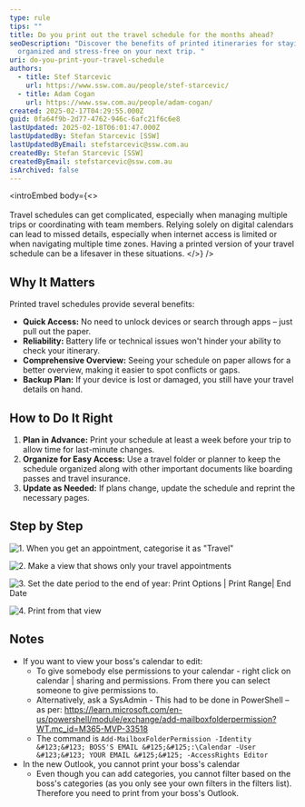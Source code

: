 ```yaml
---
type: rule
tips: ""
title: Do you print out the travel schedule for the months ahead?
seoDescription: "Discover the benefits of printed itineraries for staying
  organized and stress-free on your next trip. "
uri: do-you-print-your-travel-schedule
authors:
  - title: Stef Starcevic
    url: https://www.ssw.com.au/people/stef-starcevic/
  - title: Adam Cogan
    url: https://www.ssw.com.au/people/adam-cogan/
created: 2025-02-17T04:29:55.000Z
guid: 0fa64f9b-2d77-4762-946c-6afc21f6c6e8
lastUpdated: 2025-02-18T06:01:47.000Z
lastUpdatedBy: Stefan Starcevic [SSW]
lastUpdatedByEmail: stefstarcevic@ssw.com.au
createdBy: Stefan Starcevic [SSW]
createdByEmail: stefstarcevic@ssw.com.au
isArchived: false
---
```

<introEmbed
  body={<>
\
\
Travel schedules can get complicated, especially when managing multiple trips or coordinating with team members. Relying solely on digital calendars can lead to missed details, especially when internet access is limited or when navigating multiple time zones. Having a printed version of your travel schedule can be a lifesaver in these situations.
  </>}
/>
## Why It Matters

Printed travel schedules provide several benefits:

* **Quick Access:** No need to unlock devices or search through apps – just pull out the paper.
* **Reliability:** Battery life or technical issues won't hinder your ability to check your itinerary.
* **Comprehensive Overview:** Seeing your schedule on paper allows for a better overview, making it easier to spot conflicts or gaps.
* **Backup Plan:** If your device is lost or damaged, you still have your travel details on hand.

## How to Do It Right

1. **Plan in Advance:** Print your schedule at least a week before your trip to allow time for last-minute changes.
2. **Organize for Easy Access:** Use a travel folder or planner to keep the schedule organized along with other important documents like boarding passes and travel insurance.
3. **Update as Needed:** If plans change, update the schedule and reprint the necessary pages.

## Step by Step

![1. When you get an appointment, categorise it as "Travel"](/uploads/rules/do-you-print-your-travel-schedule/pa-rule-1.png)

![2. Make a view that shows only your travel appointments](/uploads/rules/do-you-print-your-travel-schedule/pa-rule-2.png)

![3. Set the date period to the end of year:  Print Options | Print Range| End Date](/uploads/rules/do-you-print-your-travel-schedule/pa-rule-3.png)

![4. Print from that view](/uploads/rules/do-you-print-your-travel-schedule/pa-rule-4.png)

## Notes

* If you want to view your boss's calendar to edit:
  * To give somebody else permissions to your calendar - right click on calendar | sharing and permissions. From there you can select someone to give permissions to.
  * Alternatively, ask a SysAdmin - This had to be done in PowerShell – as per: <https://learn.microsoft.com/en-us/powershell/module/exchange/add-mailboxfolderpermission?WT.mc_id=M365-MVP-33518>
  * The command is
```Add-MailboxFolderPermission -Identity &#123;&#123; BOSS'S EMAIL &#125;&#125;:\Calendar -User &#123;&#123; YOUR EMAIL &#125;&#125; -AccessRights Editor```
* In the new Outlook, you cannot print your boss's calendar
  * Even though you can add categories, you cannot filter based on the boss's categories (as you only see your own filters in the filters list). Therefore you need to print from your boss's Outlook.
